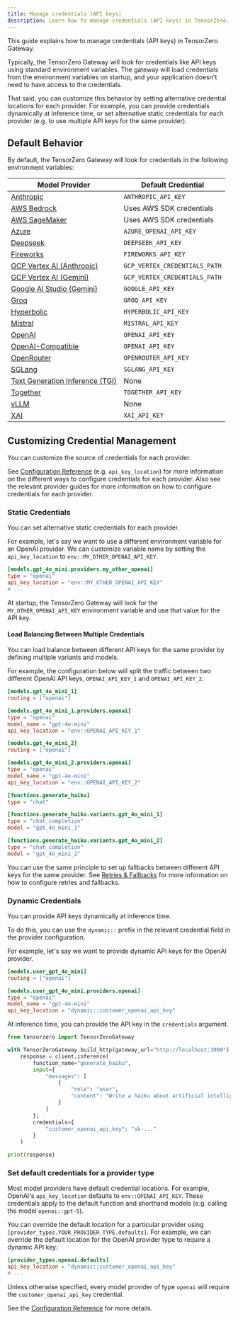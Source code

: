 ```yaml
---
title: Manage credentials (API keys)
description: Learn how to manage credentials (API keys) in TensorZero.
---
```


This guide explains how to manage credentials (API keys) in TensorZero Gateway.

Typically, the TensorZero Gateway will look for credentials like API keys using standard environment variables.
The gateway will load credentials from the environment variables on startup, and your application doesn't need to have access to the credentials.

That said, you can customize this behavior by setting alternative credential locations for each provider.
For example, you can provide credentials dynamically at inference time, or set alternative static credentials for each provider (e.g. to use multiple API keys for the same provider).

## Default Behavior

By default, the TensorZero Gateway will look for credentials in the following environment variables:

| Model Provider                                                                      | Default Credential            |
| ----------------------------------------------------------------------------------- | ----------------------------- |
| [Anthropic](/integrations/model-providers/anthropic/)                               | `ANTHROPIC_API_KEY`           |
| [AWS Bedrock](/integrations/model-providers/aws-bedrock/)                           | Uses AWS SDK credentials      |
| [AWS SageMaker](/integrations/model-providers/aws-sagemaker/)                       | Uses AWS SDK credentials      |
| [Azure](/integrations/model-providers/azure/)                                       | `AZURE_OPENAI_API_KEY`        |
| [Deepseek](/integrations/model-providers/deepseek/)                                 | `DEEPSEEK_API_KEY`            |
| [Fireworks](/integrations/model-providers/fireworks/)                               | `FIREWORKS_API_KEY`           |
| [GCP Vertex AI (Anthropic)](/integrations/model-providers/gcp-vertex-ai-anthropic/) | `GCP_VERTEX_CREDENTIALS_PATH` |
| [GCP Vertex AI (Gemini)](/integrations/model-providers/gcp-vertex-ai-gemini/)       | `GCP_VERTEX_CREDENTIALS_PATH` |
| [Google AI Studio (Gemini)](/integrations/model-providers/google-ai-studio-gemini/) | `GOOGLE_API_KEY`              |
| [Groq](/integrations/model-providers/groq/)                                         | `GROQ_API_KEY`                |
| [Hyperbolic](/integrations/model-providers/hyperbolic/)                             | `HYPERBOLIC_API_KEY`          |
| [Mistral](/integrations/model-providers/mistral/)                                   | `MISTRAL_API_KEY`             |
| [OpenAI](/integrations/model-providers/openai/)                                     | `OPENAI_API_KEY`              |
| [OpenAI-Compatible](/integrations/model-providers/openai-compatible/)               | `OPENAI_API_KEY`              |
| [OpenRouter](/integrations/model-providers/openrouter/)                             | `OPENROUTER_API_KEY`          |
| [SGLang](/integrations/model-providers/sglang/)                                     | `SGLANG_API_KEY`              |
| [Text Generation Inference (TGI)](/integrations/model-providers/tgi/)               | None                          |
| [Together](/integrations/model-providers/together/)                                 | `TOGETHER_API_KEY`            |
| [vLLM](/integrations/model-providers/vllm/)                                         | None                          |
| [XAI](/integrations/model-providers/xai/)                                           | `XAI_API_KEY`                 |

## Customizing Credential Management

You can customize the source of credentials for each provider.

See [Configuration Reference](/gateway/configuration-reference/) (e.g. `api_key_location`) for more information on the different ways to configure credentials for each provider.
Also see the relevant provider guides for more information on how to configure credentials for each provider.

### Static Credentials

You can set alternative static credentials for each provider.

For example, let's say we want to use a different environment variable for an OpenAI provider.
We can customize variable name by setting the `api_key_location` to `env::MY_OTHER_OPENAI_API_KEY`.

```toml
[models.gpt_4o_mini.providers.my_other_openai]
type = "openai"
api_key_location = "env::MY_OTHER_OPENAI_API_KEY"
# ...
```

At startup, the TensorZero Gateway will look for the `MY_OTHER_OPENAI_API_KEY` environment variable and use that value for the API key.

<Tip>

#### Load Balancing Between Multiple Credentials

You can load balance between different API keys for the same provider by defining multiple variants and models.

For example, the configuration below will split the traffic between two different OpenAI API keys, `OPENAI_API_KEY_1` and `OPENAI_API_KEY_2`.

```toml
[models.gpt_4o_mini_1]
routing = ["openai"]

[models.gpt_4o_mini_1.providers.openai]
type = "openai"
model_name = "gpt-4o-mini"
api_key_location = "env::OPENAI_API_KEY_1"

[models.gpt_4o_mini_2]
routing = ["openai"]

[models.gpt_4o_mini_2.providers.openai]
type = "openai"
model_name = "gpt-4o-mini"
api_key_location = "env::OPENAI_API_KEY_2"

[functions.generate_haiku]
type = "chat"

[functions.generate_haiku.variants.gpt_4o_mini_1]
type = "chat_completion"
model = "gpt_4o_mini_1"

[functions.generate_haiku.variants.gpt_4o_mini_2]
type = "chat_completion"
model = "gpt_4o_mini_2"
```

You can use the same principle to set up fallbacks between different API keys for the same provider.
See [Retries & Fallbacks](/gateway/guides/retries-fallbacks/) for more information on how to configure retries and fallbacks.

</Tip>

### Dynamic Credentials

You can provide API keys dynamically at inference time.

To do this, you can use the `dynamic::` prefix in the relevant credential field in the provider configuration.

For example, let's say we want to provide dynamic API keys for the OpenAI provider.

```toml {7}
[models.user_gpt_4o_mini]
routing = ["openai"]

[models.user_gpt_4o_mini.providers.openai]
type = "openai"
model_name = "gpt-4o-mini"
api_key_location = "dynamic::customer_openai_api_key"
```

At inference time, you can provide the API key in the `credentials` argument.

```python {14-16}
from tensorzero import TensorZeroGateway

with TensorZeroGateway.build_http(gateway_url="http://localhost:3000") as client:
    response = client.inference(
        function_name="generate_haiku",
        input={
            "messages": [
                {
                    "role": "user",
                    "content": "Write a haiku about artificial intelligence.",
                }
            ]
        },
        credentials={
            "customer_openai_api_key": "sk-..."
        }
    )

print(response)
```

### Set default credentials for a provider type

Most model providers have default credential locations.
For example, OpenAI's `api_key_location` defaults to `env::OPENAI_API_KEY`.
These credentials apply to the default function and shorthand models (e.g. calling the model `openai::gpt-5`).

You can override the default location for a particular provider using `[provider_types.YOUR_PROVIDER_TYPE.defaults]`.
For example, we can override the default location for the OpenAI provider type to require a dynamic API key:

```toml title="tensorzero.toml"
[provider_types.openai.defaults]
api_key_location = "dynamic::customer_openai_api_key"
# ...
```

Unless otherwise specified, every model provider of type `openai` will require the `customer_openai_api_key` credential.

See the [Configuration Reference](/gateway/configuration-reference) for more details.
